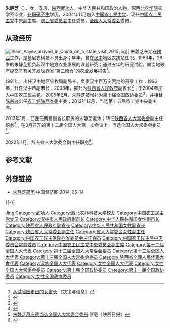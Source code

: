 {{Infobox Officeholder
|name=朱静芝
|honorific-suffix=
|image=
|imagesize=
|smallimage=
|caption=
|office={{Flagicon|PRC}}第[[第十二届全国人民代表大会常务委员会|十二]]、 [[第十三届全国人民代表大会常务委员会|十三届全国人民代表大会常务委员会]]委员
|term_start=2013年3月
|office1= [[中国农工民主党|中国农工民主党]]中央副主席
|term_start1=2012年12月
|1blankname1=主席
|1namedata1=[[陈竺|陈竺]]
|office2={{Flagicon|PRC}} [[陕西省人大常委会|陕西省人大常委会]]副主任
|term_start2=2013年1月
|term_end2=2022年1月
|1blankname2=主任
|1namedata2=[[赵正永|赵正永]]{{to}}[[娄勤俭|娄勤俭]]{{to}}[[胡和平|胡和平]]{{to}}[[刘国中|刘国中]]
|office3={{Flagicon|PRC}} [[陕西省人民政府|陕西省人民政府]]副省长
|term_start3=2003年1月
|term_end3=2013年1月
|1blankname3=省长
|1namedata3=[[贾治邦|贾治邦]]{{to}}[[陈德铭|陈德铭]]{{to}}[[袁纯清|袁纯清]]{{to}}[[赵正永|赵正永]]{{to}}[[娄勤俭|娄勤俭]]
|office4=[[中国农工民主党陕西省委员会|中国农工民主党陕西省委员会]]主任委员
|term_start4=2005年3月
|predecessor4=[[陈宗兴|陈宗兴]]
|birth_date={{Birth year and age|1955|8}}
|death_date=
|death_place=
|nationality={{PRC}}
|native place = [[陕西|陕西]][[武功|武功]]
|party= [[中国农工民主党|中国农工民主党]]
|relations=
|occupation=[[政治家|政治家]]
|footnotes=
| educate = 
*[[西北农林科技大学|西北农学院]]农学系毕业
*西北农林科技大学农业经济管理研究生班
| past = 
*<span style="color: blue;">陕西省汉中市副市长<br>(1996年6月－2003年1月)</span>
*<span style="color: blue;">陕西省副省长<br>(2003年1月－2013年1月)</span>
*<span style="color: blue;">全国政协委员<br>(2005年2月－2013年3月)</span>
*<span style="color: blue;">农工党陕西省委主委<br>(2005年3月－至今)</span>
*<span style="color: blue;">农工党中央副主席<br>(2012年12月－至今)</span>
*<span style="color: blue;">陕西省人大常委会副主任<br>(2013年1月－2022年1月)</span>
*<span style="color: blue;">全国人大常委会委员<br>(2013年3月－至今)</span>
| work =
}}
'''朱静芝'''（{{bd|1955年|8月||catIdx=Zhu朱}}），女，汉族，[[陕西|陕西]][[武功|武功]]人，中华人民共和国政治人物。原[[西北农林科技大学|西北农学院]]农学系毕业，[[在职研究生|在职研究生]]学历。2004年11月加入[[中国农工民主党|中国农工民主党]]。现任[[中国农工民主党|中国农工民主党]]中央副主席、[[中国农工民主党陕西省委员会|陕西省委员会]]主任委员，[[全国人大常委会|全国人大常委会]]委员。

== 从政经历 ==
[[File:Ilham_Aliyev_arrived_in_China_on_a_state_visit_2015.jpg|thumb]]]]
朱静芝长期在[[陕西|陕西]]工作，是基层农科技术员出身；早年，曾在[[汉中|汉中]]地区农技站任职。1983年，28岁的朱静芝担负起汉中地方农业发展的课题研究；通过五年的研究试验，向当地政府提交了有关开发陕西省“第二粮仓”的农业发展报告<ref>[http://www.chinavalue.net/General/Article/2009-3-1/162124_2.html 从试验田走出的女省长] {{Wayback|url=http://www.chinavalue.net/General/Article/2009-3-1/162124_2.html |date=20190603144322 }} 《决策与信息》</ref>。

1991年，出任汉中地区农牧局副局长，负责汉中百万亩荒地的开垦工作；1996年，升任汉中市副市长；2003年，擢升为[[陕西省人民政府|陕西省人民政府]]副省长<ref>{{Cite web |url=http://www.sn.xinhuanet.com/2008-01/25/content_12319984.htm |title=朱静芝同志简历 |access-date=2012-02-07 |archive-date=2012-02-06 |archive-url=https://web.archive.org/web/20120206093721/http://www.sn.xinhuanet.com/2008-01/25/content_12319984.htm |dead-url=no }}</ref>；于2004年加入[[中国农工民主党|中国农工民主党]]。2005年2月，朱静芝被增补为第十届全国政协委员<ref>{{Cite web |url=http://news.xinhuanet.com/zhengfu/2005-03/04/content_2647153.htm |title=新增补的十届全国政协委员名单 |access-date=2013-01-05 |archive-date=2013-05-16 |archive-url=https://web.archive.org/web/20130516193840/http://news.xinhuanet.com/zhengfu/2005-03/04/content_2647153.htm |dead-url=no }}</ref>，并接替[[陈宗兴|陈宗兴]]出任[[农工党陕西省委|农工党陕西省委]]主委；2012年12月，当选第十五届农工党中央副主席。

2013年1月，已连任两届副省长职务的朱静芝退休；转任[[陕西省人民代表大会常务委员会|陕西省人大常委会]]副主任职务<ref>{{Cite web |url=http://renshi.people.com.cn/n/2013/0201/c139617-20400316.html |title=赵正永当选陕西省人大常委会主任 |access-date=2013-02-18 |archive-date=2014-12-14 |archive-url=https://web.archive.org/web/20141214194133/http://renshi.people.com.cn/n/2013/0201/c139617-20400316.html |dead-url=no }}</ref>；在3月召开的第十二届全国人大第一次会议上，当选[[全国人大常委会|全国人大常委会]]委员<ref>[http://www.sxdaily.com.cn/n/2013/0315/c145-5092507.html 朱静芝蒋庄德当选全国人大常委会委员] {{Wayback|url=http://www.sxdaily.com.cn/n/2013/0315/c145-5092507.html |date=20160304211630 }}原载《陕西日报》</ref>。

2022年1月，辞去省人大常委会副主任职务<ref>{{Cite web|title=刘小燕、朱静芝、梁宏贤辞去陕西省人大常委会副主任职务|url=http://district.ce.cn/newarea/sddy/202201/22/t20220122_37279718.shtml|accessdate=2022-06-14|publisher=中国经济网|archive-date=2022-06-16|archive-url=https://web.archive.org/web/20220616233411/http://district.ce.cn/newarea/sddy/202201/22/t20220122_37279718.shtml}}</ref>。

== 参考文献 ==
{{reflist}}

== 外部链接 ==
* [http://district.ce.cn/zt/rwk/sf/sn/rs/201202/23/t20120223_23099077.shtml 朱静芝简历] {{Wayback|url=http://district.ce.cn/zt/rwk/sf/sn/rs/201202/23/t20120223_23099077.shtml |date=20190603005836 }} 中国经济网 2014-05-14

{{-}}
{{start box}}
{{s-ppo|{{PRC}}[[民主党派|民主党派]]}}
{{s-before|[[陈宗兴|陈宗兴]]}}
{{s-title|[[中国农工民主党陕西省委员会|中国农工民主党陕西省委员会]]主任委员|2005年3月－}}
{{s-inc}}
{{end box}}

{{中国农工民主党第十四届中央委员会}}
{{中国农工民主党第十五届中央委员会}}
{{中国农工民主党第十六届中央委员会}}

{{Authority control}}
{{DEFAULTSORT:Zhu朱}}
[[Category:朱姓|Jing]]
[[Category:武功人|Category:武功人]]
[[Category:西北农林科技大学校友|Category:西北农林科技大学校友]]
[[Category:中国农工民主党党员|Category:中国农工民主党党员]]
[[Category:汉中市人民政府副市长|Category:汉中市人民政府副市长]]
[[Category:中华人民共和国女性副市长|Category:中华人民共和国女性副市长]]
[[Category:陕西省人民政府副省长|Category:陕西省人民政府副省长]]
[[Category:中华人民共和国女性副省长|Category:中华人民共和国女性副省长]]
[[Category:陕西省人大常委会副主任|Category:陕西省人大常委会副主任]]
[[Category:省人大常委会女性副主任|Category:省人大常委会女性副主任]]
[[Category:中国农工民主党陕西省委员会主任委员|Category:中国农工民主党陕西省委员会主任委员]]
[[Category:中国农工民主党中央委员会常务委员|Category:中国农工民主党中央委员会常务委员]]
[[Category:中国农工民主党中央委员会副主席|Category:中国农工民主党中央委员会副主席]]
[[Category:第十二届全国人大代表|Category:第十二届全国人大代表]]
[[Category:第十二届全国人大常委会委员|Category:第十二届全国人大常委会委员]]
[[Category:第十三届全国人大代表|Category:第十三届全国人大代表]]
[[Category:第十三届全国人大常委会委员|Category:第十三届全国人大常委会委员]]
[[Category:陝西省全國人民代表大會代表|Category:陝西省全國人民代表大會代表]]
[[Category:汉族全国人大代表|Category:汉族全国人大代表]]
[[Category:女性全国人大代表|Category:女性全国人大代表]]
[[Category:女性全国人大常委会委员|Category:女性全国人大常委会委员]]
[[Category:第十届全国政协委员|Category:第十届全国政协委员]]
[[Category:第十一届全国政协委员|Category:第十一届全国政协委员]]
[[Category:女性全国政协委员|Category:女性全国政协委员]]